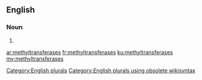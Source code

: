 ==English==

===Noun===
{{head|en}}

# {{plural of|methyltransferase}}

[[Category:English plurals]][[Category:English plurals using obsolete wikisyntax]]

[[ar:methyltransferases]]
[[fr:methyltransferases]]
[[ku:methyltransferases]]
[[my:methyltransferases]]